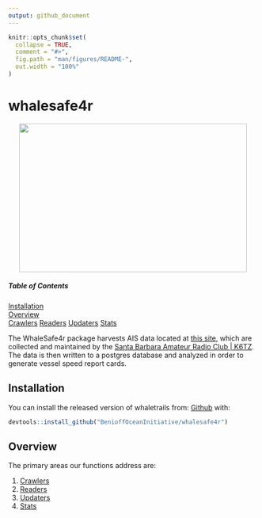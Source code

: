 ```yaml
---
output: github_document
---
```


```r
knitr::opts_chunk$set(
  collapse = TRUE,
  comment = "#>",
  fig.path = "man/figures/README-",
  out.width = "100%"
)
```

# whalesafe4r

<p align="center">
  <img width="460" height="300" src="./man/figures/floaty.gif">
</p>

##### Table of Contents 
[Installation](#installation)  
[Overview](#overview)  
[Crawlers](#crawlers)
[Readers](#readers)
[Updaters](#updaters)
[Stats](#stats)

The WhaleSafe4r package harvests AIS data located at [this site](https://ais.sbarc.org/), which are collected and 
maintained by the [Santa Barbara Amateur Radio Club | K6TZ](https://www.sbarc.org/). The data is then written to a postgres database and analyzed in order to generate vessel speed report cards.


<a name="installation"/>

## Installation

You can install the released version of whaletrails from: [Github](https://github.com/BenioffOceanInitiative/whalesafe4r) with:

```r
devtools::install_github("BenioffOceanInitiative/whalesafe4r")
```

<a name="overview"/>

## Overview
The primary areas our functions address are:  


1)  [Crawlers](./R/crawlers.R)
2)  [Readers](./R/readers.R)
3)  [Updaters](./R/update_ais.R)
4)  [Stats](./R/seg_stats.R)
